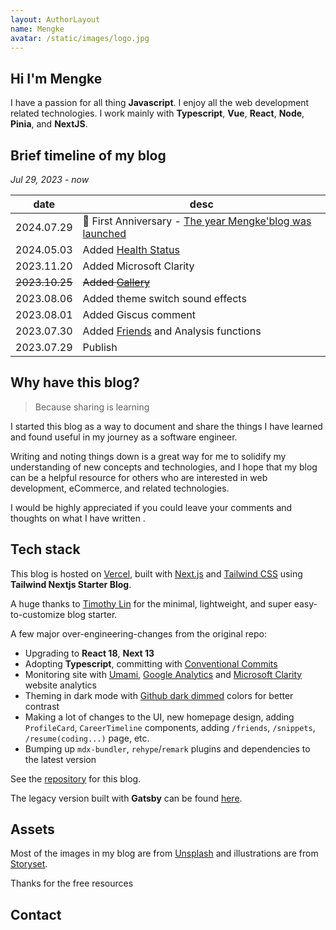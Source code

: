 ```yaml
---
layout: AuthorLayout
name: Mengke
avatar: /static/images/logo.jpg
---
```



## Hi <Twemoji emoji="waving hand" /> I'm Mengke

I have a passion for all thing **Javascript**.
I enjoy all the web development related technologies.
I work mainly with **Typescript**, **Vue**, **React**, **Node**, **Pinia**, and **NextJS**.

## Brief timeline of my blog

_Jul 29, 2023 - now_

| date           | desc                                             |
| -------------- | ------------------------------------------------ |
| 2024.07.29     | 🎉 First Anniversary - [The year Mengke'blog was launched](/blog/202407/Blog_Timeline)                        |
| 2024.05.03     | Added [Health Status](/status/health)                        |
| 2023.11.20     | Added Microsoft Clarity                          |
| ~~2023.10.25~~ | ~~Added [Gallery](/gallery)~~                    |
| 2023.08.06     | Added theme switch sound effects                 |
| 2023.08.01     | Added Giscus comment                             |
| 2023.07.30     | Added [Friends](/friends) and Analysis functions |
| 2023.07.29     | Publish                                          |

## Why have this blog?

> Because sharing is learning

I started this blog as a way to document and share the things I have learned and found useful in my journey as a software engineer.

Writing and noting things down is a great way for me to solidify my understanding of new concepts and technologies,
and I hope that my blog can be a helpful resource for others who are interested in web development, eCommerce, and related technologies.

I would be highly appreciated if you could leave your comments and thoughts on what I have written <Twemoji emoji="clinking-beer-mugs" />.

## Tech stack <a name="techStack"></a>

This blog is hosted on [Vercel](https://vercel.com/), built with [Next.js](https://nextjs.org/) and [Tailwind CSS](https://tailwindcss.com/) using **Tailwind Nextjs Starter Blog**.

A huge thanks to [Timothy Lin](https://twitter.com/timlrxx) for the minimal, lightweight, and super easy-to-customize blog starter.

A few major over-engineering-changes from the original repo:

- <Twemoji emoji="atom-symbol" /> Upgrading to **React 18**, **Next 13**
- <Twemoji emoji="party-popper" /> Adopting **Typescript**, committing with [Conventional Commits](https://www.conventionalcommits.org/)
- <Twemoji emoji="bar-chart" /> Monitoring site with [Umami](https://umami.is/), [Google Analytics](https://analytics.google.com/)
  and [Microsoft Clarity](https://clarity.microsoft.com/) website analytics
- <Twemoji emoji="eyes" /> Theming in dark mode with [Github dark dimmed](https://github.blog/changelog/2021-04-14-dark-and-dimmed-themes-are-now-generally-available/)
  colors for better contrast
- <Twemoji emoji="man-technologist" /> Making a lot of changes to the UI, new homepage design, adding
  `ProfileCard`, `CareerTimeline` components, adding `/friends`, `/snippets`, `/resume(coding...)` page,
  etc.
- <Twemoji emoji="inbox-tray" /> Bumping up `mdx-bundler`, `rehype`/`remark` plugins and dependencies
  to the latest version

See the [repository](https://github.com/mk965/mengke.me) for this blog.

The legacy version built with **Gatsby** can be found [here](https://leo-blog-legacy.vercel.app/).

## Assets

Most of the images in my blog are from [Unsplash](https://unsplash.com/) and illustrations are from [Storyset](https://storyset.com/).

Thanks for the free resources <Twemoji emoji="folded-hands" />

## Contact

<SocialAccounts />